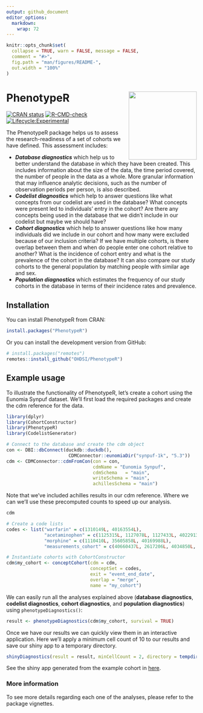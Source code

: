 ```yaml
---
output: github_document
editor_options: 
  markdown: 
    wrap: 72
---
```


<!-- README.md is generated from README.Rmd. Please edit that file -->

```r
knitr::opts_chunk$set(
  collapse = TRUE, warn = FALSE, message = FALSE,
  comment = "#>",
  fig.path = "man/figures/README-",
  out.width = "100%"
)
```

# PhenotypeR <img src="man/figures/logo.png" align="right" height="180"/>

<!-- badges: start -->

[![CRAN
status](https://www.r-pkg.org/badges/version/PhenotypeR)](https://CRAN.R-project.org/package=PhenotypeR)
[![R-CMD-check](https://github.com/ohdsi/PhenotypeR/actions/workflows/R-CMD-check.yaml/badge.svg)](https://github.com/ohdsi/PhenotypeR/actions/workflows/R-CMD-check.yaml)
[![Lifecycle:Experimental](https://img.shields.io/badge/Lifecycle-Experimental-339999)](https://lifecycle.r-lib.org/articles/stages.html#experimental)

<!-- badges: end -->

The PhenotypeR package helps us to assess the research-readiness of a
set of cohorts we have defined. This assessment includes:

-   ***Database diagnostics*** which help us to better understand the
    database in which they have been created. This includes information
    about the size of the data, the time period covered, the number of
    people in the data as a whole. More granular information that may
    influence analytic decisions, such as the number of observation
    periods per person, is also described.\
-   ***Codelist diagnostics*** which help to answer questions like what
    concepts from our codelist are used in the database? What concepts
    were present led to individuals' entry in the cohort? Are there any
    concepts being used in the database that we didn't include in our
    codelist but maybe we should have?\
-   ***Cohort diagnostics*** which help to answer questions like how
    many individuals did we include in our cohort and how many were
    excluded because of our inclusion criteria? If we have multiple
    cohorts, is there overlap between them and when do people enter one
    cohort relative to another? What is the incidence of cohort entry
    and what is the prevalence of the cohort in the database? It can also
    compare our study cohorts to the general population by matching people
    with similar age and sex.\
-   ***Population diagnostics*** which estimates the frequency of our
    study cohorts in the database in terms of their incidence rates and
    prevalence.

## Installation

You can install PhenotypeR from CRAN:

```r
install.packages("PhenotypeR")
```

Or you can install the development version from GitHub:

```r
# install.packages("remotes")
remotes::install_github("OHDSI/PhenotypeR")
```

## Example usage

To illustrate the functionality of PhenotypeR, let's create a cohort
using the Eunomia Synpuf dataset. We'll first load the required packages and
create the cdm reference for the data.

```r
library(dplyr)
library(CohortConstructor)
library(PhenotypeR)
library(CodelistGenerator)
```

```r
# Connect to the database and create the cdm object
con <- DBI::dbConnect(duckdb::duckdb(), 
                       CDMConnector::eunomiaDir("synpuf-1k", "5.3"))
cdm <- CDMConnector::cdmFromCon(con = con, 
                                cdmName = "Eunomia Synpuf",
                                cdmSchema   = "main",
                                writeSchema = "main",
                                achillesSchema = "main")
```

Note that we've included achilles results in our cdm reference. Where we can we'll use these precomputed counts to speed up our analysis.

```r
cdm
```

```r
# Create a code lists
codes <- list("warfarin" = c(1310149L, 40163554L),
              "acetaminophen" = c(1125315L, 1127078L, 1127433L, 40229134L, 40231925L, 40162522L, 19133768L),
              "morphine" = c(1110410L, 35605858L, 40169988L),
              "measurements_cohort" = c(40660437L, 2617206L, 4034850L,  2617239L, 4098179L))

# Instantiate cohorts with CohortConstructor
cdm$my_cohort <- conceptCohort(cdm = cdm,
                               conceptSet = codes, 
                               exit = "event_end_date",
                               overlap = "merge",
                               name = "my_cohort")
```

We can easily run all the analyses explained above (**database diagnostics**, **codelist diagnostics**, **cohort diagnostics**, and **population diagnostics**) using
`phenotypeDiagnostics()`:

```r
result <- phenotypeDiagnostics(cdm$my_cohort, survival = TRUE)
```

Once we have our results we can quickly view them in an interactive
application. Here we'll apply a minimum cell count of 10 to our results and save our shiny app to a temporary directory.

```r
shinyDiagnostics(result = result, minCellCount = 2, directory = tempdir())
```

See the shiny app generated from the example cohort in
[here](https://dpa-pde-oxford.shinyapps.io/Readme_PhenotypeR/).

### More information

To see more details regarding each one of the analyses, please refer to
the package vignettes.
